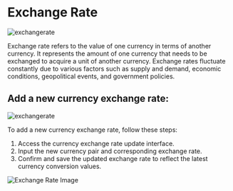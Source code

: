 # Exchange Rate

![exchangerate](../image/exchangerate.png)


Exchange rate refers to the value of one currency in terms of another currency. It represents the amount of one currency that needs to be exchanged to acquire a unit of another currency. Exchange rates fluctuate constantly due to various factors such as supply and demand, economic conditions, geopolitical events, and government policies.

## Add a new currency exchange rate:

![exchangerate](../image/addexchangerate.png)


To add a new currency exchange rate, follow these steps:

1. Access the currency exchange rate update interface.
2. Input the new currency pair and corresponding exchange rate.
3. Confirm and save the updated exchange rate to reflect the latest currency conversion values.



![Exchange Rate Image](/path/to/your/image.jpg)
